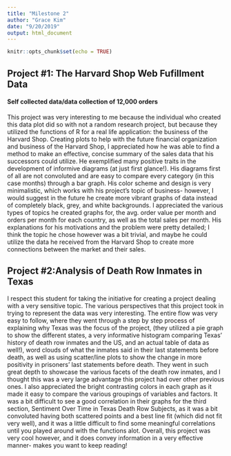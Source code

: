 ```yaml
---
title: "Milestone 2"
author: "Grace Kim"
date: "9/20/2019"
output: html_document
---
```


```r
knitr::opts_chunk$set(echo = TRUE)
```

## Project #1: The Harvard Shop Web Fufillment Data
#### Self collected data/data collection of 12,000 orders
  This project was very interesting to me because the individual who created this data plot did so with not a random research project, but because they utilized the functions of R for a real life application: the business of the Harvard Shop. Creating plots to help with the future financial organization and business of the Harvard Shop, I appreciated how he was able to find a method to make an effective, concise summary of the sales data that his successors could utilize. He exemplified many positive traits in the development of informive diagrams (at just first glance!). His diagrams first of all are not convoluted and are easy to compare every category (in this case months) through a bar graph. His color scheme and design is very minimalistic, which works with his project's topic of business- however, I would suggest in the future he create more vibrant graphs of data instead of completely black, grey, and white backgrounds. I appreciated the various types of topics he created graphs for, the avg. order value per month and orders per month for each country, as well as the total sales per month. His explanations for his motivations and the problem were pretty detailed; I think the topic he chose however was a bit trivial, and maybe he could utilize the data he received from the Harvard Shop to create more connections between the market and their sales.


## Project #2:Analysis of Death Row Inmates in Texas

I respect this student for taking the initiative for creating a project dealing with a very sensitive topic. The various perspectives that this project took in trying to represent the data was very interesting. The entire flow was very easy to follow, where they went through a step by step process of explaining why Texas was the focus of the project, (they utilized a pie graph to show the different states, a very informative histogram comparing Texas' history of death row inmates and the US, and an actual table of data as well!), word clouds of what the inmates said in their last statements before death, as well as using scatter/line plots to show the change in more positivity in prisoners' last statements before death. They went in such great depth to showcase the various facets of the death row inmates, and I thought this was a very large advantage this project had over other previous ones. I also appreciated the bright contrasting colors in each graph as it made it easy to compare the various groupings of variables and factors. It was a bit difficult to see a good correlation in their graphs for the third section, Sentiment Over Time in Texas Death Row Subjects, as it was a bit convoluted having both scattered points and a best line fit (which did not fit very well), and it was a little difficult to find some meaningful correlations until you played around with the functions alot. Overall, this project was very cool however, and it does convey information in a very effective manner- makes you want to keep reading!

